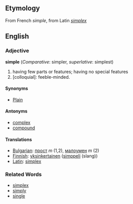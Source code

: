 ==Etymology==
From French ''simple'', from Latin ''[[simplex]]''

==English==
===Adjective===
'''simple''' (''Comparative'': simpler, ''superlative'': simplest)
#having few parts or features; having no special features
#[colloquial]: feeble-minded.

====Synonyms====
*[[Plain]]

====Antonyms====
*[[complex]]
*[[compound]]

====Translations====
*[[Bulgarian]]: [[прост]] ''m'' (1,2), [[малоумен]] ''m'' (2)
*[[Finnish]]: [[yksinkertainen]] ([[simppeli]] (slang))
*[[Latin]]: [[simplex]]

===Related Words===
*[[simplex]]
*[[simply]]
*[[single]]